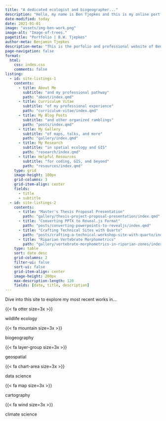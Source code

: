---
title: "A dedicated ecologist and biogeographer..."
description: "Hello, my name is Ben Tjepkes and this is my online portfolio showcasing my professional and creative projects. I am currently a graduate student at the University of Missouri in the Department of Geography where I use a variety of data science and geospatial tools to conduct research in wildlife ecology and biogeography."
date-modified: today
date: 2021-01-01
image: "assets/img-ben-work.png"
image-alt: "Image-of-trees."
pagetitle: "Portfolio | B.W. Tjepkes"
author-meta: Benjamin Tjepkes
description-meta: "This is the porfolio and professional website of Benjamin Tjepkes."
page-navigation: false
format:
  html:
    css: index.css
    comments: false
listing:
  - id: site-listings-1
    contents:
      - title: About Me
        subtitle: "and my professional pathway"
        path: "about/index.qmd"
      - title: Curriculum Vitae
        subtitle: "of my professional experience"
        path: "curriculum-vitae/index.qmd"
      - title: My Blog Posts
        subtitle: "and other organized ramblings"
        path: "posts/index.qmd"        
      - title: My Gallery
        subtitle: "of maps, talks, and more"
        path: "gallery/index.qmd"
      - title: My Research
        subtitle: "in spatial ecology and GIS"
        path: "research/index.qmd"
      - title: Helpful Resources
        subtitle: "for coding, GIS, and beyond"  
        path: "resources/index.qmd"
    type: grid
    image-height: 100px
    grid-columns: 3
    grid-item-align: center
    fields:
      - title
      - subtitle
  - id: site-listings-2
    contents:
      - title: "Master's Thesis Proposal Presentation"
        path: "gallery/thesis-project-proposal-presentation/index.qmd"
      - title: "Converting PPTX to Reveal.js Format"
        path: "posts/converting-powerpoints-to-revealjs/index.qmd"
      - title: "Crafting Technical Sites with Quarto"
        path: "posts/crafting-a-technical-workshop-site-with-quarto/index.qmd"
      - title: "Riparian Vertebrate Morphometrics"
        path: "gallery/vertebrate-morphometrics-in-riparian-zones/index.qmd"
    type: table
    sort: date desc
    grid-columns: 2
    filter-ui: false
    sort-ui: false
    grid-item-align: center
    image-height: 200px
    max-description-length: 120
    fields: [date, title, description]
---

::: {#intro-section .column-page}

::: {#intro-section-text}
Dive into this site to explore my most recent works in...
:::

::: container
::: item
{{< fa otter size=3x >}} 

wildlife ecology
:::

::: item
{{< fa mountain size=3x >}} 

biogeography
:::

::: item
{{< fa layer-group size=3x >}} 

geospatial
:::

::: item
{{< fa chart-area size=3x >}} 

data science
:::

::: item
{{< fa map size=3x >}} 

cartography
:::

::: item
{{< fa wind size=3x >}} 

climate science
:::
:::
:::

::: {#site-listings-1 }
:::


::: {#site-listings-2  .index-latest}
:::

